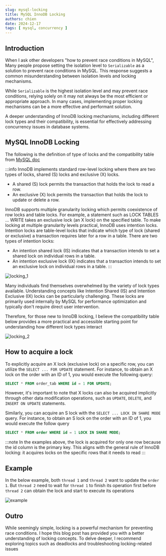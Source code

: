 ```yaml
---
slug: mysql-locking
title: MySQL InnoDB Locking
authors: chien
date: 2024-12-17
tags: [ mysql, concurrency ]
---
```


## Introduction

When I ask other developers "how to prevent race conditions in MySQL", Many
people propose setting the isolation level to `Serializable` as a solution to
prevent race conditions in MySQL. This response suggests a common
misunderstanding between isolation levels and locking mechanisms.

While `Serializable` is the highest isolation level and may prevent race
conditions, relying solely on it may not always be the most efficient or
appropriate approach. In many cases, implementing proper locking mechanisms can
be a more effective and performant solution.

A deeper understanding of InnoDB locking mechanisms, including different lock
types and their compatibility, is essential for effectively addressing
concurrency issues in database systems.


## MySQL InnoDB Locking

The following is the definition of type of locks and the compatibility table
from [MySQL doc](https://dev.mysql.com/doc/refman/8.4/en/innodb-locking.html)

:::info
InnoDB implements standard row-level locking where there are two types of locks,
shared (S) locks and exclusive (X) locks.

- A shared (S) lock permits the transaction that holds the lock to read a row.
- An exclusive (X) lock permits the transaction that holds the lock to update or
  delete a row.

InnoDB supports multiple granularity locking which permits coexistence of row
locks and table locks. For example, a statement such as LOCK TABLES ... WRITE
takes an exclusive lock (an X lock) on the specified table. To make locking at
multiple granularity levels practical, InnoDB uses intention locks. Intention
locks are table-level locks that indicate which type of lock (shared or
exclusive) a transaction requires later for a row in a table. There are two
types of intention locks:

- An intention shared lock (IS) indicates that a transaction intends to set a
  shared lock on individual rows in a table.
- An intention exclusive lock (IX) indicates that a transaction intends to set
  an exclusive lock on individual rows in a table.
:::

![locking_1](./locking_1.png)

Many individuals find themselves overwhelmed by the variety of lock types
available. Understanding concepts like Intention Shared (IS) and Intention
Exclusive (IX) locks can be particularly challenging. These locks are primarily
used internally by MySQL for performance optimization and typically don't
require direct user intervention.

Therefore, for those new to InnoDB locking, I believe the compatibility table
below provides a more practical and accessible starting point for understanding
how different lock types interact

![locking_2](./locking_2.png)

## How to acquire a lock

To explicitly acquire an X lock (exclusive lock) on a specific row, you can
utilize the `SELECT ... FOR UPDATE` statement. For instance, to obtain an X lock
on the order with an ID of 1, you would execute the following query:

```sql
SELECT * FROM order_tab WHERE id = 1 FOR UPDATE;
```

However, it's important to note that X locks can also be acquired implicitly
through other data modification operations, such as `UPDATE`, `DELETE`, and `INSERT
ON UPDATE` statements.

Similarly, you can acquire an S lock with the `SELECT ... LOCK IN SHARE MODE` query.
For instance, to obtain an S lock on the order with an ID of 1, you would execute the follow query

```sql
SELECT * FROM order WHERE id = 1 LOCK IN SHARE MODE;
```

:::note
In the examples above, the lock is acquired for only one row because the id
column is the primary key. This aligns with the general rule of InnoDB locking:
it acquires locks on the specific rows that it needs to read
:::

## Example

In the below example, both `thread 1` and `thread 2` want to update the `order
1`. But `thread 2` need to wait for `thread 1` to finish its operation first
before `thread 2` can obtain the lock and start to execute its operations

![example](./example.png)

## Outro

While seemingly simple, locking is a powerful mechanism for preventing race
conditions. I hope this blog post has provided you with a better understanding
of locking concepts. To delve deeper, I recommend exploring topics such as
deadlocks and troubleshooting locking-related issues